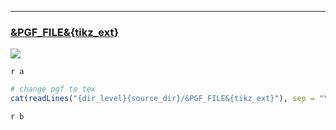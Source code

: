 ****

### [&PGF_FILE&{tikz_ext}]({url_source}/&PGF_FILE&{tikz_ext})

![]({dir_level}{png_dir}/&PGF_FILE&{image_ext})

  


`r a`
```r
# change pgf to tex
cat(readLines("{dir_level}{source_dir}/&PGF_FILE&{tikz_ext}"), sep = "\n")
```
`r b`
